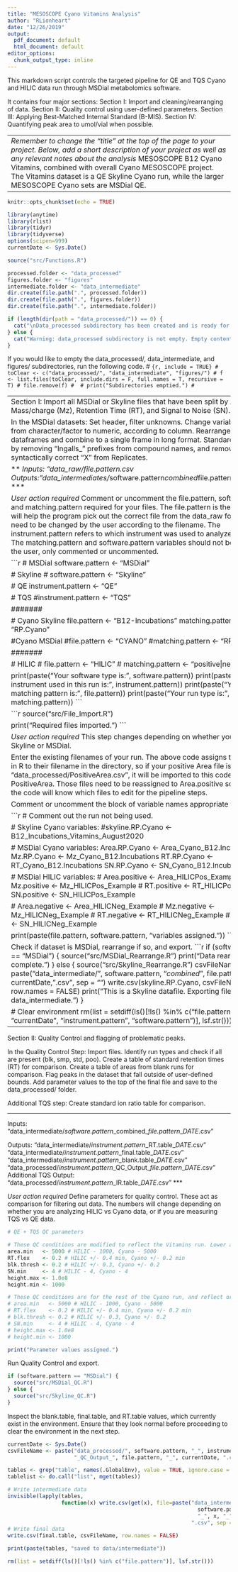 ```yaml
---
title: "MESOSCOPE Cyano Vitamins Analysis"
author: "RLionheart"
date: "12/26/2019"
output:
  pdf_document: default
  html_document: default
editor_options:
  chunk_output_type: inline
---
```


This markdown script controls the targeted pipeline for QE and TQS Cyano and HILIC data run through MSDial metabolomics software.

It contains four major sections:
Section I: Import and cleaning/rearranging of data.
Section II: Quality control using user-defined parameters.
Section III: Applying Best-Matched Internal Standard (B-MIS).
Section IV: Quantifying peak area to umol/vial when possible.

------------------------------------------------------------------------------------------------------
*Remember to change the "title" at the top of the page to your project. Below, add a short description of your project as well as any relevant notes about the analysis*
MESOSCOPE B12 Cyano Vitamins, combined with overall Cyano MESOSCOPE project.
The Vitamins dataset is a QE Skyline Cyano run, while the larger MESOSCOPE Cyano sets are 
MSDial QE. 

------------------------------------------------------------------------------------------------------


```r
knitr::opts_chunk$set(echo = TRUE)

library(anytime)
library(rlist)
library(tidyr)
library(tidyverse)
options(scipen=999)
currentDate <- Sys.Date()

source("src/Functions.R")

processed.folder <- "data_processed" 
figures.folder <- "figures"
intermediate.folder <- "data_intermediate"
dir.create(file.path(".", processed.folder))  
dir.create(file.path(".", figures.folder))  
dir.create(file.path(".", intermediate.folder))  

if (length(dir(path = "data_processed/")) == 0) {
  cat("\nData_processed subdirectory has been created and is ready for new data.")
} else {
  cat("Warning: data_processed subdirectory is not empty. Empty contents before continuing.\n")
}
```


If you would like to empty the data_processed/, data_intermediate, and figures/ subdirectories, run the following code.
# ```{r, include = TRUE}
# toClear <- c("data_processed/", "data_intermediate", "figures/")
# f <- list.files(toClear, include.dirs = F, full.names = T, recursive = T)
# file.remove(f)
# 
# print("Subdirectories emptied.")
# ```

----------------------------------------------------------------------------------------------------------------------------
Section I: Import all MSDial or Skyline files that have been split by Area, Mass/charge (Mz), Retention Time (RT), and Signal to Noise (SN).

In the MSDial datasets:
Set header, filter unknowns.
Change variable classes from character/factor to numeric, according to column.
Rearrange the dataframes and combine to a single frame in long format.
Standardize dataset by removing "Ingalls_" prefixes from compound names, and removing the syntactically correct "X" from Replicates.

***
Inputs: 
"data_raw/*file.pattern*.csv
Outputs: 
"data_intermediates/*software.pattern*_combined_*file.pattern*_*DATE*.csv"
***

*User action required*
Comment or uncomment the file.pattern, software.pattern, and matching.pattern required for your files.
The file.pattern is the variable that will help the program pick out the correct file from the data_raw folder, and may need to be changed by the user according to the filename. 
The instrument.pattern refers to which instrument was used to analyze the data.
The matching.pattern and software.pattern variables should not be changed by the user, only commented or uncommented.


```r
# MSDial
software.pattern <- "MSDial"

# Skyline
# software.pattern <- "Skyline"

# QE
instrument.pattern <- "QE"

# TQS
#instrument.pattern <- "TQS"

#######

# Cyano Skyline
file.pattern <- "B12-Incubations"
matching.pattern <- "RP.Cyano"

#Cyano MSDial
#file.pattern <- "CYANO"
#matching.pattern <- "RP.Cyano"

#######

# HILIC
# file.pattern <- "HILIC"
# matching.pattern <- "positive|negative"

print(paste("Your software type is:", software.pattern))
print(paste("The instrument used in this run is:", instrument.pattern))
print(paste("Your file matching pattern is:", file.pattern))
print(paste("Your run type is:", matching.pattern))
```


```r
source("src/File_Import.R")

print("Required files imported.")
```

*User action required*
This step changes depending on whether you are using Skyline or MSDial.

Enter the existing filenames of your run. The above code assigns the variables in R to their filename in the directory, so if your positive Area file is "data_processed/PositiveArea.csv", it will be imported to this code as PositiveArea. Those files need to be reassigned to Area.positive so the rest of the code will know which files to edit for the pipeline steps.

Comment or uncomment the block of variable names appropriate for your run.

```r
# Comment out the run not being used.

# Skyline Cyano variables:
#skyline.RP.Cyano <- B12_Incubations_Vitamins_August2020

# MSDial Cyano variables: 
Area.RP.Cyano <- Area_Cyano_B12.Incubations
Mz.RP.Cyano   <- Mz_Cyano_B12.Incubations
RT.RP.Cyano   <- RT_Cyano_B12.Incubations
SN.RP.Cyano   <- SN_Cyano_B12.Incubations

# MSDial HILIC variables: 
# Area.positive <- Area_HILICPos_Example
# Mz.positive   <- Mz_HILICPos_Example
# RT.positive   <- RT_HILICPos_Example
# SN.positive   <- SN_HILICPos_Example

# Area.negative <- Area_HILICNeg_Example
# Mz.negative   <- Mz_HILICNeg_Example
# RT.negative   <- RT_HILICNeg_Example
# SN.negative   <- SN_HILICNeg_Example

print(paste(file.pattern, software.pattern, "variables assigned."))
```

Check if dataset is MSDial, rearrange if so, and export.
```r
if (software.pattern == "MSDial") {
  source("src/MSDial_Rearrange.R")
  print("Data rearrange complete.")
} else {
  source("src/Skyline_Rearrange.R")
  csvFileName <- paste("data_intermediate/", software.pattern, "_combined_", file.pattern, "_", currentDate, ".csv", sep = "")
  write.csv(skyline.RP.Cyano, csvFileName, row.names = FALSE)
  print("This is a Skyline datafile. Exporting file to data_intermediate.")
}

# Clear environment
rm(list = setdiff(ls()[!ls() %in% c("file.pattern", "currentDate", "instrument.pattern", "software.pattern")], lsf.str()))
```

--------------------------------------------------------------

Section II: Quality Control and flagging of problematic peaks.

In the Quality Control Step:
Import files.
Identify run types and check if all are present (blk, smp, std, poo).
Create a table of standard retention times (RT) for comparison.
Create a table of areas from blank runs for comparison.
Flag peaks in the dataset that fall outside of user-defined bounds.
Add parameter values to the top of the final file and save to the data_processed/ folder.

Additional TQS step:
Create standard ion ratio table for comparison.

***
Inputs: 
"data_intermediate/*software.pattern*_combined_*file.pattern*_*DATE*.csv"

Outputs: 
"data_intermediate/*instrument.pattern*_RT.table_*DATE*.csv"
"data_intermediate/*instrument.pattern*_final.table_*DATE*.csv"
"data_intermediate/*instrument.pattern*_blank.table_*DATE*.csv"
"data_processed/*instrument.pattern*_QC_Output_*file.pattern*_*DATE*.csv"
Additional TQS Output:
"data_processed/*instrument.pattern*_IR.table_*DATE*.csv"
***


*User action required*
Define parameters for quality control. These act as comparison for filtering out data.
The numbers will change depending on whether you are analyzing HILIC vs Cyano data, or if you are measuring TQS vs QE data.

```r
# QE + TQS QC parameters

# These QC conditions are modified to reflect the Vitamins run. Lower area and height min.
area.min   <- 5000 # HILIC - 1000, Cyano - 5000
RT.flex    <- 0.2 # HILIC +/- 0.4 min, Cyano +/- 0.2 min
blk.thresh <- 0.2 # HILIC +/- 0.3, Cyano +/- 0.2
SN.min     <- 4 # HILIC - 4, Cyano - 4
height.max <- 1.0e8
height.min <- 1000

# These QC conditions are for the rest of the Cyano run, and reflect ordinary QC levels. 
# area.min   <- 5000 # HILIC - 1000, Cyano - 5000
# RT.flex    <- 0.2 # HILIC +/- 0.4 min, Cyano +/- 0.2 min
# blk.thresh <- 0.2 # HILIC +/- 0.3, Cyano +/- 0.2
# SN.min     <- 4 # HILIC - 4, Cyano - 4
# height.max <- 1.0e8
# height.min <- 1000

print("Parameter values assigned.")
```

Run Quality Control and export.
```r
if (software.pattern == "MSDial") {
  source("src/MSDial_QC.R")
} else {
  source("src/Skyline_QC.R")  
}
```

Inspect the blank.table, final.table, and RT.table values, which currently exist in the environment.
Ensure that they look normal before proceeding to clear the environment in the next step.
```r
currentDate <- Sys.Date()
csvFileName <- paste("data_processed/", software.pattern, "_", instrument.pattern,
                     "_QC_Output_", file.pattern, "_", currentDate, ".csv", sep = "")

tables <- grep("table", names(.GlobalEnv), value = TRUE, ignore.case = TRUE)
tablelist <- do.call("list", mget(tables))

# Write intermediate data
invisible(lapply(tables, 
                 function(x) write.csv(get(x), file=paste("data_intermediate/",
                                                            software.pattern,
                                                            "_", x, "_", currentDate,
                                                          ".csv", sep = ""))))
# Write final data
write.csv(final.table, csvFileName, row.names = FALSE)

print(paste(tables, "saved to data/intermediate"))

rm(list = setdiff(ls()[!ls() %in% c("file.pattern")], lsf.str()))
```

<!-- -------------------------------------------------------------- -->

<!-- Section III: Best-Matched Internal Standard (B-MIS) -->

<!-- In the BMIS step: -->
<!-- If working with HILIC data, identify and remove duplicates. Justify your decision. -->
<!-- Match QC'd data with Internal Standards list. -->
<!-- Identify internal standards and visualize those areas. -->
<!-- Test if replicate names are identical across the data and the sample key. Stop the analysis process if not. -->
<!-- Identify/visualize internal standards. Look over it to ensure that things are looking more or less "normal". -->
<!-- Using pooled and sample runs, calculate internal standard averages.  -->
<!-- Create an adjusted area for all pooled and sample runs by comparing each mass feature to each internal standard.  -->
<!-- Calculate RSD for each mass feature/internal standard pair, and use this to choose a matched internal standard. -->
<!-- Decide whether to accept a B-MIS or not, according to user-defined values. -->

<!-- *** -->
<!-- Inputs: -->
<!-- "data_extras/*Sample_Key_from_instrument*.csv" -->
<!-- "data_extras/Ingalls_Lab_Standards.csv" -->
<!-- "data_processed/MSDial_QC_Output_*file.pattern*_*DATE*.csv" -->

<!-- Outputs: -->
<!-- "figures/IS.Raw.Areas.png" -->
<!-- "figures/BMIS_Evalution.png" -->
<!-- "data_intermediate/MSDial_InternalStdIssues_*DATE*.csv" -->
<!-- "data_intermediate/MSDial_QuickReport_*file.pattern*_*DATE*.txt" -->
<!-- "data_processed/MSDial_BMIS_Output_*file.pattern*_*DATE*.csv" -->
<!-- *** -->

<!-- *User action required* -->
<!-- Enter user data for cut off parameters. -->
<!-- cut.off = Decrease in RSD of pooled injections, aka improvement cutoff. -->
<!-- cut.off2 = Relative squared deviation minimum. -->

<!-- ```{r BMIS cutoff values, include = TRUE} -->
<!-- cut.off <- 0.4  -->
<!-- cut.off2 <- 0.1  -->

<!-- print("B-MIS Cutoff values assigned.") -->
<!-- ``` -->

<!-- *User action required* -->
<!-- Comment out appropriate variable blocks according to HILIC or Cyano data. -->
<!-- ```{r Cyano HILIC assignment, include = TRUE} -->

<!-- #MSDial -->
<!-- # software.pattern <- "MSDial" -->

<!-- #Skyline -->
<!-- software.pattern <- "Skyline" -->

<!-- # Cyano Skyline -->
<!-- Column.Type = "RP" -->
<!-- standards.pattern = "Ingalls" -->
<!-- QC.pattern = "QC_Output_CyanoAq" -->

<!-- # Cyano MSDial -->
<!-- # Column.Type = "RP" -->
<!-- # standards.pattern = "Ingalls" -->
<!-- # QC.pattern = "QC_Output_CYANO" -->

<!-- # HILIC -->
<!-- # Column.Type = "HILIC" -->
<!-- # sample.key.pattern = "HILIC" -->
<!-- # standards.pattern = "Ingalls" -->
<!-- # QC.pattern = "QC_Output_HILIC" -->

<!-- print(paste(file.pattern, "column type, software pattern, standards pattern, and QC pattern assigned.")) -->
<!-- ``` -->

<!-- Import required files. -->
<!-- ```{r BMIS imports, include=TRUE} -->
<!-- source("src/BMIS_Imports.R") -->

<!-- print("BMIS files imported.") -->
<!-- ``` -->

<!-- If data is HILIC, identify duplicates and decide which to remove  -->
<!-- IdentifyDuplicates function will confirm if instrument column data exists. -->
<!-- User will need to use best judgement to decide which duplicate to remove. -->
<!-- ```{r Check duplicates, include=TRUE} -->
<!-- source("src/Check_Duplicates.R") -->
<!-- currentDate = Sys.Date() -->
<!-- csvFileName <- paste("data_intermediate/MSDial_HILIC.duplicates_", currentDate, ".csv", sep = "") -->

<!-- # Using the duplicates.testing table, decide which detected compound to keep, the positive or negative. -->

<!-- if (exists("duplicates.testing") == TRUE) { -->
<!--   print("This is a HILIC run. Look at duplicates.testing to decide which compounds to remove.") -->
<!-- } else { -->
<!--   print("Non-HILIC data: no duplicates to remove.") -->
<!-- } -->

<!-- ``` -->

<!-- *User action required* -->
<!-- The below section automatically removes the HILICNeg compounds from the QC'd data.  -->
<!-- This is not necessarily the correct solution: the user must look at the data to ensure that they are removing the right compounds. -->
<!-- ```{r Remove duplicates, include = TRUE} -->
<!-- if (exists("duplicates.testing")) { -->
<!--   QCd.data <- QCd.data %>% -->
<!--     filter(!(Metabolite.Name %in% HILICS.duplicates$Metabolite.Name & Column == "HILICNeg")) # This line requires user attention. -->
<!--   print("HILICS duplicates removed.") -->

<!--   Report <- print(paste(HILICS.duplicates$Metabolite.Name, "HILICNeg")) -->
<!--   cat(Report, file = "data_intermediate/MSDIAL_HILIC_DuplicateReport.txt") -->

<!--   write.csv(duplicates.testing, csvFileName, row.names = FALSE) -->
<!-- } else { -->
<!--   print("Non-HILIC data: no duplicates removed.") -->
<!-- } -->

<!-- ``` -->

<!-- Mini check for Metabolite.Name vs Precursor.Ion.Name. -->
<!-- ```{r Compound Name check, include = TRUE} -->
<!-- QCd.data <- QCd.data %>% rename(Metabolite.Name = Precursor.Ion.Name) -->
<!-- ``` -->

<!-- Run BMIS. -->
<!-- ```{r BMIS, include=TRUE} -->
<!-- source("src/MSDial_BMIS.R") -->
<!-- ``` -->

<!-- -------------------------------------------------------------- -->

<!-- Section IV: Convert from peak area to umol/vial. -->

<!-- In the quantify step: -->
<!-- Get response factors and response factor ratios. -->
<!-- Quantify samples without an internal standard. -->
<!-- Quantify samples with an internal standard. -->
<!-- Accounting for dilution and filtered volume, calculate environmental quantities. -->
<!-- Summarize carbon and nitrogen. -->

<!-- *** -->
<!-- Inputs: -->
<!-- "data_extras/Ingalls_Lab_Standards.csv" -->
<!-- "data_extras/InternalStandardNames.csv" -->
<!-- "data_processed/BMIS_Output_*file.pattern*_*DATE*.csv" -->
<!-- "data_processed/MSDial_QC_Output_*file.pattern*_*DATE*.csv" -->

<!-- Outputs: -->
<!-- "data_intermediate/MSDial_ResponseFactorRatios_*DATE*.csv" -->
<!-- "data_processed/Quantified_Summary_*Column.Type*_*DATE*.csv -->
<!-- "data_processed/Quantified_Measurements*Column.Type*_*DATE*.csv -->
<!-- "data_processed/Quantified_perSampID_*Column.Type*_*DATE*.csv -->
<!-- *** -->

<!-- *User action required* -->
<!-- Enter dilution factor, injection volume, and the filtered volume from the instrument run. -->
<!-- ```{r, include = TRUE} -->
<!-- Dilution.Factor = 2 -->
<!-- Injection.Volume = 400 # nanomoles -->
<!-- Volume.Filtered = 5 # liters -->

<!-- print("Dilution factor, injection volume, and filtered volume assigned.") -->
<!-- ``` -->

<!-- *User action required* -->
<!-- Comment out appropriate variable blocks according to HILIC or Cyano data. -->
<!-- ```{r, include = TRUE} -->
<!-- # Cyano -->
<!-- # standards.pattern = "Ingalls" -->
<!-- # BMIS.pattern = "BMIS_Output_RP" -->
<!-- # QC.pattern = "QC_Output_CYANO" -->
<!-- # names.pattern = "Names" -->
<!-- # Column.Type = "RP" -->

<!-- # HILIC -->
<!-- standards.pattern = "Ingalls" -->
<!-- BMIS.pattern = "BMIS_Output_HILIC" -->
<!-- QC.pattern = "QC_Output_HILIC" -->
<!-- names.pattern = "Names" -->
<!-- Column.Type = "HILIC" -->

<!-- print(paste(file.pattern, "matching patterns assigned.")) -->

<!-- ``` -->

<!-- Import required files for quantification. -->
<!-- ```{r Quantify imports, include = TRUE} -->
<!-- source("src/MSDial_Quantify_Imports.R") -->

<!-- print("Quantification files imported.") -->
<!-- ``` -->

<!-- Repeat the HILIC duplicates step. -->
<!-- ```{r Check duplicates, include=TRUE} -->
<!-- check.duplicates <- list.files("data_intermediate", pattern = "duplicate", full.names = TRUE) -->

<!-- if (length(check.duplicates) == 0) { -->
<!--   print("No HILIC data exists.") -->
<!-- } else { -->
<!--   print("HILIC data exists.") -->

<!--   HILICS.duplicates <- read.csv(check.duplicates, stringsAsFactors = FALSE) -->
<!-- } -->
<!-- ``` -->


<!-- *User action required* -->
<!-- If you are working with HILIC data, make sure your filtering step makes sense. -->
<!-- ```{r Check duplicates, include=TRUE} -->

<!-- if (length(check.duplicates) == 0) { -->
<!--   print("No HILIC data exists.") -->
<!-- } else { -->
<!--   HILICS.duplicates <- read.csv(check.duplicates, stringsAsFactors = FALSE) -->
<!--   QCd.data <- QCd.data %>% -->
<!--     filter(!(Metabolite.Name %in% HILICS.duplicates$Metabolite.Name & Column == "HILICNeg")) -->
<!--   print("Duplicates removed.") -->
<!-- } -->

<!-- ``` -->

<!-- Check which kinds of standards have been run. -->
<!-- ***************************************************************************** -->
<!-- This function is unlikely to work on all runs due to sampID differences. -->
<!-- It will almost definitely need to be modified to apply to the dataset at hand. -->
<!-- ***************************************************************************** -->
<!-- ```{r, include = TRUE} -->
<!-- Full.data <- CheckStandards2(Full.data) -->
<!-- ``` -->

<!-- Quantify. -->
<!-- ```{r, include = TRUE} -->
<!-- source("src/MSDial_Quantify.R") -->
<!-- ``` -->

<!-- Review the "Final" files to ensure everything is correct. -->

<!-- Save and export files. -->
<!-- ```{r, include = FALSE} -->
<!-- currentDate <- Sys.Date() -->
<!-- csvFileName.summed <- paste("data_processed/Quantified_Summary_", Column.Type, "_", currentDate, ".csv", sep = "") -->
<!-- csvFileName.final <- paste("data_processed/Quantified_Measurements_", Column.Type, "_", currentDate, ".csv", sep = "") -->
<!-- csvFileName.perID <- paste("data_processed/Quantified_perSampID_", Column.Type, "_", currentDate, ".csv", sep = "") -->


<!-- write.csv(Final.Quantitative.Summed, csvFileName.summed, row.names = FALSE) -->
<!-- write.csv(Final.Quantitative, csvFileName.final, row.names = FALSE) -->
<!-- write.csv(Final.All.perSampID, csvFileName.perID, row.names = FALSE) -->
<!-- ``` -->

<!-- Clear environment. -->
<!-- ```{r, include=FALSE} -->
<!-- rm(list = ls()) -->
<!-- ``` -->